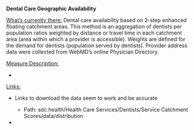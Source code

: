 **Dental Care Geographic Availability**

[What's currently there:]{.underline} Dental care availability based on 2-step enhanced floating catchment areas. This method is an aggregation of dentists per population ratios weighted by distance or travel time in each catchment area (area within which a provider is accessible). Weights are defined for the demand for dentists (population served by dentists). Provider address data were collected from WebMD's online Physician Directory.

[Measure Description:]{.underline}

-   

[Links:]{.underline}

-   Links to download the data seem to work and be accurate

    -   Path: sdc.health/Health Care Services/Dentists/Service Catchment Scores/data/distribution

-   
